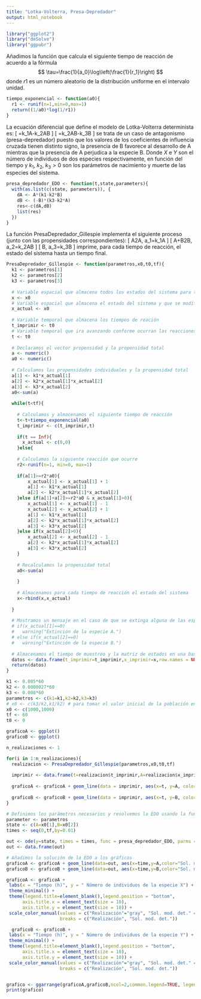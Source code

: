 ---
title: "Lotka-Volterra, Presa-Depredador"
output: html_notebook
---


```{r}
library("ggplot2")
library("deSolve")
library("ggpubr")
```

Añadimos la función que calcula el siguiente tiempo de reacción de
acuerdo a la fórmula $$
  \tau=\frac{1}{a_0}\log\left(\frac{1}{r_1}\right)
$$ donde $r1$ es un número aleatorio de la distribución uniforme en el
intervalo unidad.

```{r}
tiempo_exponencial <- function(a0){
  r1 <- runif(n=1,min=0,max=1)
  return((1/a0)*log(1/r1))
}
```

La ecuación diferencial que define el modelo de Lotka-Volterra determinista es:
\[
  \frac{dA}{dt}=k_1A-k_2AB
\]
\[
  \frac{dB}{dt}=k_2AB-k_3B
\] 
se trata de un caso de antagonismo (presa-depredador) puesto que los valores de 
los coeficientes de influencia cruzada tienen distinto signo, la presencia de B 
favorece al desarrollo de A mientras que la presencia de A perjudica a la especie 
B. Donde $X$ e $Y$ son el número de individuos de dos especies respectivamente, 
en función del tiempo y $k_1$, $k_2$, $k_3>0$ son los 
parámetros de nacimiento y muerte de las especies del sistema.
```{r}
presa_depredador_EDO <- function(t,state,parameters){
  with(as.list(c(state, parameters)), {
    dA <- A*(k1-k2*B)
    dB <- (-B)*(k3-k2*A)
    res<-c(dA,dB)
    list(res)
  })
}
```

La función PresaDepredador_Gillespie implementa el siguiente proceso 
(junto con las propensidades correspondientes):
\[
  A\rightarrow 2A, \quad a_1=k_1A
\]
\[
  A+B\rightarrow 2B, \quad a_2=k_2AB
\]
\[
  B\rightarrow \emptyset, \quad a_3=k_3B
\]
imprime, para cada tiempo de reacción, el estado del sistema hasta un tiempo 
final.

```{r}

PresaDepredador_Gillespie <- function(parametros,x0,t0,tf){
  k1 <- parametros[1]
  k2 <- parametros[2]
  k3 <- parametros[3]
  
  # Variable espacial que almacena todos los estados del sistema para todos los tiempos de reacción
  x <- x0
  # Variable espacial que almacena el estado del sistema y que se modificará cada vez que ocurra una reacción
  x_actual <- x0
  
  # Variable temporal que almacena los tiempos de reación
  t_imprimir <- t0
  # Variable temporal que ira avanzando conforme ocurran las reacciones
  t <- t0
  
  # Declaramos el vector propensidad y la propensidad total
  a <- numeric()
  a0 <- numeric()
  
  # Calculamos las propensidades individuales y la propensidad total
  a[1] <- k1*x_actual[1]
  a[2] <- k2*x_actual[1]*x_actual[2]
  a[3] <- k3*x_actual[2] 
  a0<-sum(a)
  
  while(t<tf){
      
    # Calculamos y almacenamos el siguiente tiempo de reacción
    t<-t+tiempo_exponencial(a0)
    t_imprimir <- c(t_imprimir,t)
    
    if(t == Inf){
      x_actual <- c(0,0)
    }else{
    
    # Calculamos la siguiente reacción que ocurre
    r2<-runif(n=1, min=0, max=1)
    
    if(a[1]>=r2*a0){
        x_actual[1] <- x_actual[1] + 1 
        a[1] <- k1*x_actual[1]
        a[2] <- k2*x_actual[1]*x_actual[2]
    }else if(a[1]+a[2]>=r2*a0 & x_actual[1]>0){
        x_actual[1] <- x_actual[1] - 1
        x_actual[2] <- x_actual[2] + 1
        a[1] <- k1*x_actual[1]
        a[2] <- k2*x_actual[1]*x_actual[2]
        a[3] <- k3*x_actual[2] 
    }else if(x_actual[2]>0){
        x_actual[2] <- x_actual[2] - 1
        a[2] <- k2*x_actual[1]*x_actual[2]
        a[3] <- k3*x_actual[2] 
    }
    
    # Recalculamos la propensidad total
    a0<-sum(a)
    
    }
    
    # Almacenamos para cada tiempo de reacción el estado del sistema
    x<-rbind(x,x_actual)
    
  }
  
  # Mostramos un mensaje en el caso de que se extinga alguna de las especies
  # if(x_actual[1]==0)
  #   warning("Extinción de la especie A.")
  # else if(x_actual[2]==0)
  #   warning("Extinción de la especie B.")
  
  # Almacenamos el tiempo de muestreo y la matriz de estados en una base de datos para poder mostrarla gráficamente
  datos <- data.frame(t_imprimir=t_imprimir,x_imprimir=x,row.names = NULL)
  return(datos)
}
```

```{r}
k1 <- 0.005*60
k2 <- 0.0000027*60
k3 <- 0.008*60
parametros <- c(k1=k1,k2=k2,k3=k3) 
# x0 <- c(k3/k2,k1/k2) # para tomar el valor inicial de la población en el equilibrio
x0 <- c(1000,1000)
tf <- 60
t0 <- 0

graficoA <- ggplot()
graficoB <- ggplot()

n_realizaciones <- 1

for(i in 1:n_realizaciones){
  realizacion <- PresaDepredador_Gillespie(parametros,x0,t0,tf)
  
  imprimir <- data.frame(t=realizacion$t_imprimir,A=realizacion$x_imprimir.1,B=realizacion$x_imprimir.2)
  
  graficoA <- graficoA + geom_line(data = imprimir, aes(x=t, y=A, color="Realización"))
                                
  graficoB <- graficoB + geom_line(data = imprimir, aes(x=t, y=B, color="Realización"))
}

# Definimos los parámetros necesarios y resolvemos la EDO usando la función ode() del paquete "deSolve"
parameter <- parametros
state <- c(A=x0[1],B=x0[2])
times <- seq(0,tf,by=0.01)

out <- ode(y=state, times = times, func = presa_depredador_EDO, parms = parametros)
out <- data.frame(out)

# Añadimos la solución de la EDO a los gráficos
graficoA <- graficoA + geom_line(data=out, aes(x=time,y=A,color="Sol. mod. det."),lwd=0.5)
graficoB <- graficoB + geom_line(data=out, aes(x=time,y=B,color="Sol. mod. det."),lwd=0.5)

graficoA <- graficoA +
 labs(x = "Tiempo (h)", y = " Número de individuos de la especie X") +
 theme_minimal() +
 theme(legend.title=element_blank(),legend.position = "bottom",
      axis.title.x = element_text(size = 10),  
      axis.title.y = element_text(size = 10)) +
 scale_color_manual(values = c("Realización"="gray", "Sol. mod. det." = "red"),
                    breaks = c("Realización", "Sol. mod. det."))

  graficoB <- graficoB +
 labs(x = "Tiempo (h)", y = " Número de individuos de la especie Y") +
 theme_minimal() +
 theme(legend.title=element_blank(),legend.position = "bottom",
      axis.title.x = element_text(size = 10),  
      axis.title.y = element_text(size = 10)) +
 scale_color_manual(values = c("Realización"="gray", "Sol. mod. det." = "red"),
                    breaks = c("Realización", "Sol. mod. det."))


grafico <- ggarrange(graficoA,graficoB,ncol=2,common.legend=TRUE, legend="bottom")
print(grafico)
```
